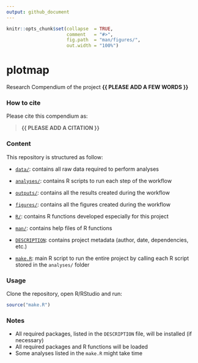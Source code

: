 ```yaml
---
output: github_document
---
```


<!-- README.md is generated from README.Rmd. Please edit that file -->


```r
knitr::opts_chunk$set(collapse  = TRUE,
                      comment   = "#>",
                      fig.path  = "man/figures/",
                      out.width = "100%")
```



# plotmap


<!-- badges: start -->
<!-- badges: end -->


Research Compendium of the project **{{ PLEASE ADD A FEW WORDS }}**



### How to cite

Please cite this compendium as: 

> **{{ PLEASE ADD A CITATION }}**



### Content

This repository is structured as follow:

- [`data/`](https://github.com/ahasverus/plotmap/tree/master/data):
contains all raw data required to perform analyses

- [`analyses/`](https://github.com/ahasverus/plotmap/tree/main/analyses/):
contains R scripts to run each step of the workflow

- [`outputs/`](https://github.com/ahasverus/plotmap/tree/main/outputs):
contains all the results created during the workflow

- [`figures/`](https://github.com/ahasverus/plotmap/tree/main/figures):
contains all the figures created during the workflow

- [`R/`](https://github.com/ahasverus/plotmap/tree/main/R):
contains R functions developed especially for this project

- [`man/`](https://github.com/ahasverus/plotmap/tree/main/man):
contains help files of R functions

- [`DESCRIPTION`](https://github.com/ahasverus/plotmap/tree/main/DESCRIPTION):
contains project metadata (author, date, dependencies, etc.)

- [`make.R`](https://github.com/ahasverus/plotmap/tree/main/make.R):
main R script to run the entire project by calling each R script stored in the `analyses/` folder



### Usage

Clone the repository, open R/RStudio and run:

```r
source("make.R")
```



### Notes

- All required packages, listed in the `DESCRIPTION` file, will be installed (if necessary)
- All required packages and R functions will be loaded
- Some analyses listed in the `make.R` might take time
